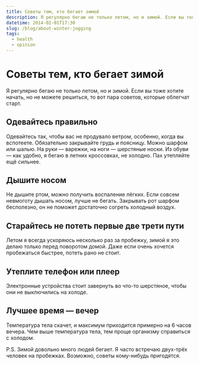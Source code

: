 ```yaml
---
title: Советы тем, кто бегает зимой
description: Я регулярно бегаю не только летом, но и зимой. Если вы тоже хотите начать, но не можете решиться, то вот пара советов, которые облегчат старт.
datetime: 2014-02-01T17:30
slug: /blog/about-winter-jogging
tags:
  - health
  - opinion
---
```


# Советы тем, кто бегает зимой

Я регулярно бегаю не только летом, но и зимой. Если вы тоже хотите начать, но не можете решиться, то вот пара советов, которые облегчат старт.

## Одевайтесь правильно

Одевайтесь так, чтобы вас не продувало ветром, особенно, когда вы вспотеете. Обязательно закрывайте грудь и поясницу. Можно шарфом или шалью. На руки — варежки, на ноги — шерстяные носки. Из обуви — как удобно, я бегаю в летних кроссовках, не холодно. Пах утепляйте ещё сильнее.

## Дышите носом

Не дышите ртом, можно получить воспаление лёгких. Если совсем невмоготу дышать носом, лучше не бегать. Закрывать рот шарфом бесполезно, он не поможет достаточно согреть холодный воздух.

## Старайтесь не потеть первые две трети пути

Летом я всегда ускоряюсь несколько раз за пробежку, зимой я это делаю только перед поворотом домой. Даже если очень хочется пробежаться быстрее, потеть рано не стоит.

## Утеплите телефон или плеер

Электронные устройства стоит завернуть во что-то шерстяное, чтобы они не выключились на холоде.

## Лучшее время — вечер

Температура тела скачет, и максимум приходится примерно на 6 часов вечера. Чем выше температура тела, тем проще организму справиться с холодом.

P.S. Зимой довольно много людей бегает. Я часто встречаю двух-трёх человек на пробежках. Возможно, советы кому-нибудь пригодятся.
